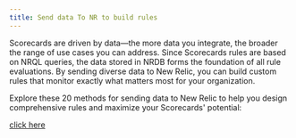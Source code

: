 ```yaml
---
title: Send data To NR to build rules
---
```

Scorecards are driven by data—the more data you integrate, the broader the range of use cases you can address. Since Scorecards rules are based on NRQL queries, the data stored in NRDB forms the foundation of all rule evaluations. By sending diverse data to New Relic, you can build custom rules that monitor exactly what matters most for your organization.

Explore these 20 methods for sending data to New Relic to help you design comprehensive rules and maximize your Scorecards' potential:

[click here](https://newrelic.com/blog/how-to-relic/20-ways-send-data-new-relic)